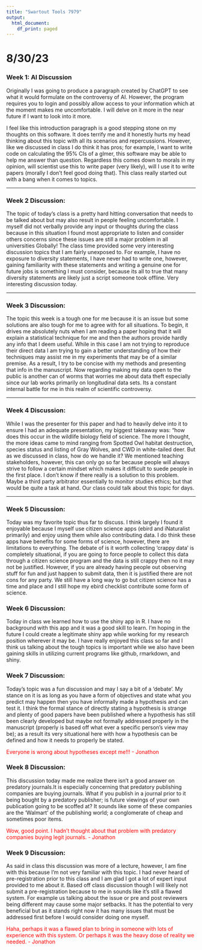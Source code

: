 ---
title: "Swartout Tools 7979"
output:
  html_document:
    df_print: paged
---

# 8/30/23

### Week 1: AI Discussion 

Originally I was going to produce a paragraph created by ChatGPT to see what it would formulate on the controversy of AI. However, the program requires you to login and possibly allow access to your information which at the moment makes me uncomfortable. I will delve on it more in the near future if I want to look into it more.

I feel like this introduction paragraph is a good stepping stone on my thoughts on this software. It does terrify me and it honestly hurts my head thinking about this topic with all its scenarios and repercussions. However, like we discussed in class I do think it has pros; for example, I want to write code on calculating the 95% CIs of a glmer, this software may be able to help me answer than question. Regardless this comes down to morals in my opinion, will scientist use this to write paper (very likely), will I use it to write papers (morally I don't feel good doing that). This class really started out with a bang when it comes to topics.

---

### Week 2 Discussion:

The topic of today's class is a pretty hard hitting conversation that needs to be talked about but may also result in people feeling uncomfortable. I myself did not verbally provide any input or thoughts during the class because in this situation I found most appropriate to listen and consider others concerns since these issues are still a major problem in all universities Globally! The class time provided some very interesting discussion topics that I am fairly unexposed to. For example, I have no exposure to diversity statements, I have never had to write one, however, gaining familiarity with these statements and writing a genuine one for future jobs is something I must consider, because its all to true that many diversity statements are likely just a script someone took offline. Very interesting discussion today.

---

### Week 3 Discussion:

The topic this week is a tough one for me because it is an issue but some solutions are also tough for me to agree with for all situations. To begin, it drives me absolutely nuts when I am reading a paper hoping that it will explain a statistical technique for me and then the authors provide hardly any info that I deem useful. While in this case I am not trying to reproduce their direct data I am trying to gain a better understanding of how their techniques may assist me in my experiments that may be of a similar premise. As a result, I try to be concise with my methods and presenting that info in the manuscript. Now regarding making my data open to the public is another can of worms that worries me about data theft especially since our lab works primarily on longitudinal data sets. Its a constant internal battle for me in this realm of scientific controversy.

---

### Week 4 Discussion:

While I was the presenter for this paper and had to heavily delve into it to ensure I had an adequate presentation, my biggest takeaway was: "how does this occur in the wildlife biology field of science. The more I thought, the more ideas came to mind ranging from Spotted Owl habitat destruction, species status and listing of Gray Wolves, and CWD in white-tailed deer. But as we discussed in class, how do we handle it? We mentioned teaching stakeholders, however, this can only go so far because people will always strive to follow a certain mindset which makes it difficult to suede people in the first place. I don't know if there really is a solution to this problem. Maybe a third party arbitrator essentially to monitor studies ethics; but that would be quite a task at hand. Our class could talk about this topic for days. 

--- 

### Week 5 Discussion:

Today was my favorite topic thus far to discuss. I think largely I found it enjoyable because I myself use citizen science apps (ebird and iNaturalist primarily) and enjoy using them while also contributing data. I do think these apps have benefits for some forms of science, however, there are limitations to everything. The debate of is it worth collecting 'crappy data' is completely situational, if you are going to force people to collect this data through a citizen science program and the data is still crappy then no it may not be justified. However, if you are already having people out observing stuff for fun and just happen to submit data, then it is justified there are not cons for any party. We still have a long way to go but citizen science has a time and place and I still hope my ebird checklist contribute some form of science. 

### Week 6 Discussion:

Today in class we learned how to use the shiny app in R. I have no background with this app and it was a good skill to learn. I'm hoping in the future I could create a legitimate shiny app while working for my research position wherever it may be. I have really enjoyed this class so far and I think us talking about the tough topics is important while we also have been gaining skills in utilizing current programs like github, rmarkdown, and shiny. 

### Week 7 Discussion: 

Today's topic was a fun discussion and may I say a bit of a 'debate'. My stance on it is as long as you have a form of objectives and state what you predict may happen then you have informally made a hypothesis and can test it. I think the formal stance of directly stating a hypothesis is strange and plenty of good papers have been published where a hypothesis has still been clearly developed but maybe not formally addressed properly in the manuscript (properly is based off what ever a specific person's view may be); as a result its very situational here with how a hypothesis can be defined and how it needs to properly be stated. 

<span style="color:red">Everyone is wrong about hypotheses except me!!!  - Jonathon</span>

### Week 8 Discussion:

This discussion today made me realize there isn't a good answer on predatory journals.It is especially concerning that predatory publishing companies are buying journals. What if you publish in a journal prior to it being bought by a predatory publisher; is future viewings of your own publication going to be scoffed at? It sounds like some of these companies are the 'Walmart' of the publishing world; a conglomerate of cheap and sometimes poor items.

<span style="color:red">Wow, good point. I hadn't thought about that problem with predatory companies buying legit journals.  - Jonathon</span>

### Week 9 Discussion:

As said in class this discussion was more of a lecture, however, I am fine with this because I'm not very familiar with this topic. I had never heard of pre-registration prior to this class and I am glad I got a lot of expert input provided to me about it. Based off class discussion though I will likely not submit a pre-registration because to me in sounds like it's still a flawed system. For example us talking about the issue or pre and post reviewers being different may cause some major setbacks. It has the potential to very beneficial but as it stands right now it has many issues that must be addressed first before I would consider doing one myself. 

<span style="color:red">Haha, perhaps it was a flawed plan to bring in someone with lots of experience with this system. Or perhaps it was the heavy dose of reality we needed.  - Jonathon</span>
